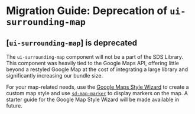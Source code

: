 
<Meta title="Docs/Migration/ui-surrounding-map" />

# Migration Guide: Deprecation of `ui-surrounding-map`

## [`ui-surrounding-map`] is deprecated

The `ui-surrounding-map` component will not be a part of the SDS Library. This component was heavily tied to the Google Maps API, offering little beyond a restyled Google Map at the cost of integrating a large library and significantly increasing our bundle size.

For your map-related needs, use the [Google Maps Style Wizard](https://mapstyle.withgoogle.com/) to create a custom map style and use [`sd-map-marker`](https://solid-design-system.fe.union-investment.de/x.x.x/storybook/?path=/docs/components-sd-map-marker--docs) to display markers on the map. A starter guide for the Google Map Style Wizard will be made available in future.
